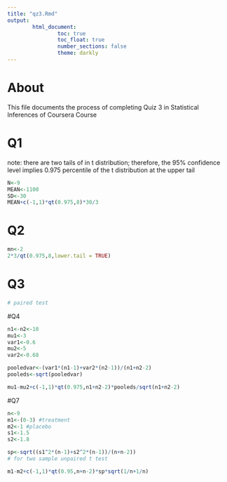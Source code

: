 ```yaml
---
title: "qz3.Rmd"
output: 
        html_document:
                toc: true
                toc_float: true
                number_sections: false
                theme: darkly
---
```

# About

This file documents the process of completing Quiz 3 in Statistical Inferences of Coursera Course 

# Q1 

note: there are two tails of in t distribution; therefore, the 95% confidence level implies 0.975 percentile of the t distribution at the upper tail

```r
N<-9
MEAN<-1100
SD<-30
MEAN+c(-1,1)*qt(0.975,8)*30/3
```

# Q2 
```r
mn<-2
2*3/qt(0.975,8,lower.tail = TRUE)
```

# Q3 
```r
# paired test 


```
#Q4 
```r
n1<-n2<-10
mu1<-3
var1<-0.6
mu2<-5
var2<-0.68

pooledvar<-(var1*(n1-1)+var2*(n2-1))/(n1+n2-2)
pooleds<-sqrt(pooledvar)

mu1-mu2+c(-1,1)*qt(0.975,n1+n2-2)*pooleds/sqrt(n1+n2-2)
```

#Q7
```r
n<-9
m1<-(0-3) #treatment 
m2<-1 #placebo
s1<-1.5
s2<-1.8

sp<-sqrt((s1^2*(n-1)+s2^2*(n-1))/(n+n-2))
# for two sample unpaired t test 

m1-m2+c(-1,1)*qt(0.95,n+n-2)*sp*sqrt(1/n+1/n)


```



